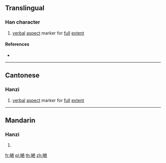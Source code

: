 ==Translingual==

===Han character===
{{Han char|rn=30|rad=口|as=10|sn=13|four=|canj=RAMW|ids=⿰口晒}}

# {{lb|mul|Cantonese}} [[verbal]] [[aspect]] marker for [[full]] [[extent]]

====References====
* {{Han ref|kx=0204.111|hdz=10667.071|uh=55EE|ud=21998}}

----

==Cantonese==

===Hanzi===
{{yue-hanzi|jyut=[[saai3]]|y=saai3}}

# [[verbal]] [[aspect]] marker for [[full]] [[extent]]

----

==Mandarin==

===Hanzi===
{{cmn-hanzi|pin=[[sài]] ([[sai4]])|wg=sai<sup>4</sup>}}

# {{defn|lang=cmn|sort=口10}}

[[fr:嗮]]
[[pl:嗮]]
[[th:嗮]]
[[zh:嗮]]